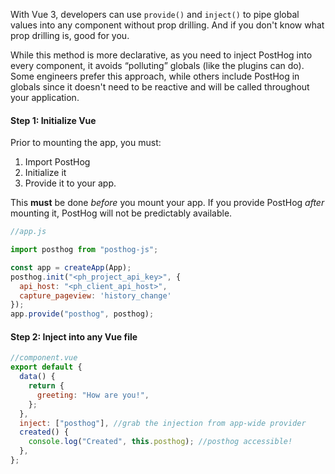 With Vue 3, developers can use `provide()` and `inject()` to pipe global values into any component without prop drilling. And if you don't know what prop drilling is, good for you.

While this method is more declarative, as you need to inject PostHog into every component, it avoids “polluting” globals (like the plugins can do). Some engineers prefer this approach, while others include PostHog in globals since it doesn't need to be reactive and will be called throughout your application. 

#### Step 1: Initialize Vue

Prior to mounting the app, you must:

1. Import PostHog
2. Initialize it
3. Provide it to your app.
   
This **must** be done *before* you mount your app. If you provide PostHog *after* mounting it, PostHog will not be predictably available. 

```js
//app.js

import posthog from "posthog-js";

const app = createApp(App);
posthog.init("<ph_project_api_key>", {
  api_host: "<ph_client_api_host>",
  capture_pageview: 'history_change'
});
app.provide("posthog", posthog);
```

#### Step 2: Inject into any Vue file

```js
//component.vue
export default {
  data() {
    return {
      greeting: "How are you!",
    };
  },
  inject: ["posthog"], //grab the injection from app-wide provider
  created() {
    console.log("Created", this.posthog); //posthog accessible!
  },
};
```